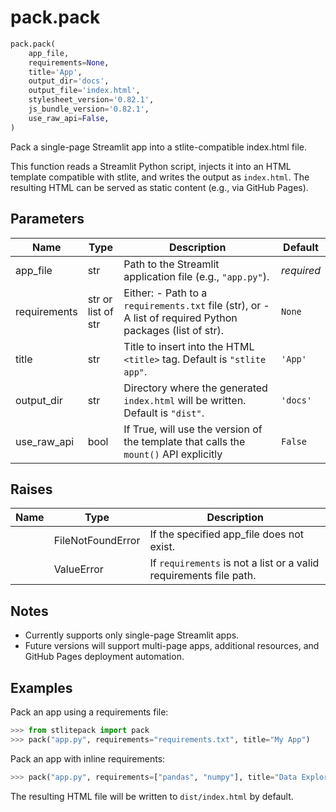 # pack.pack { #stlitepack.pack.pack }

```python
pack.pack(
    app_file,
    requirements=None,
    title='App',
    output_dir='docs',
    output_file='index.html',
    stylesheet_version='0.82.1',
    js_bundle_version='0.82.1',
    use_raw_api=False,
)
```

Pack a single-page Streamlit app into a stlite-compatible index.html file.

This function reads a Streamlit Python script, injects it into an HTML
template compatible with stlite, and writes the output as ``index.html``.
The resulting HTML can be served as static content (e.g., via GitHub Pages).

## Parameters {.doc-section .doc-section-parameters}

| Name         | Type               | Description                                                                                                     | Default    |
|--------------|--------------------|-----------------------------------------------------------------------------------------------------------------|------------|
| app_file     | str                | Path to the Streamlit application file (e.g., ``"app.py"``).                                                    | _required_ |
| requirements | str or list of str | Either:   - Path to a ``requirements.txt`` file (str), or   - A list of required Python packages (list of str). | `None`     |
| title        | str                | Title to insert into the HTML ``<title>`` tag. Default is ``"stlite app"``.                                     | `'App'`    |
| output_dir   | str                | Directory where the generated ``index.html`` will be written. Default is ``"dist"``.                            | `'docs'`   |
| use_raw_api  | bool               | If True, will use the version of the template that calls the `mount()` API explicitly                           | `False`    |

## Raises {.doc-section .doc-section-raises}

| Name   | Type              | Description                                                          |
|--------|-------------------|----------------------------------------------------------------------|
|        | FileNotFoundError | If the specified app_file does not exist.                            |
|        | ValueError        | If ``requirements`` is not a list or a valid requirements file path. |

## Notes {.doc-section .doc-section-notes}

- Currently supports only single-page Streamlit apps.
- Future versions will support multi-page apps, additional resources,
  and GitHub Pages deployment automation.

## Examples {.doc-section .doc-section-examples}

Pack an app using a requirements file:

```python
>>> from stlitepack import pack
>>> pack("app.py", requirements="requirements.txt", title="My App")
```

Pack an app with inline requirements:

```python
>>> pack("app.py", requirements=["pandas", "numpy"], title="Data Explorer")
```

The resulting HTML file will be written to ``dist/index.html`` by default.